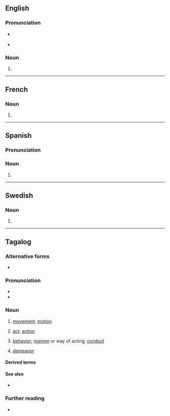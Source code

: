 {{also|Kilos|kilo's}}

==English==

===Pronunciation===
* {{a|RP}} {{IPA|en|/ˈkiːləʊz/}}
* {{a|GenAm}} {{IPA|en|/ˈkiloʊz/}}

===Noun===
{{head|en|noun form}}

# {{plural of|en|kilo}}

----

==French==

===Noun===
{{head|fr|noun form|g=m}}

# {{plural of|fr|kilo}}

----

==Spanish==

===Pronunciation===
{{es-IPA}}

===Noun===
{{head|es|noun form|g=m-p}}

# {{plural of|es|kilo}}

----

==Swedish==

===Noun===
{{head|sv|noun form}}

# {{sv-noun-form-indef-gen|kilo}}

----

==Tagalog==

===Alternative forms===
* {{alt|tl|qilos|quilos}} {{q|obsolete|Abecedario orthography}}

===Pronunciation===
* {{hyph|tl|ki|los}}
* {{tl-IPA}}

===Noun===
{{tl-noun|b={{tl-bay sc}}}}

# [[movement]]; [[motion]]
#: {{syn|tl|galaw|kibo|mobimyento|mosyon}}
# [[act]]; [[action]]
#: {{syn|tl|aksiyon|gawa|akto}}
# [[behavior]]; [[manner]] or way of acting; [[conduct]]
#: {{syn|tl|gawi|ugali|asal|kaasalan}}
# [[demeanor]]
#: {{syn|tl|asta}}

====Derived terms====
{{der3|tl|makilos|ikilos|kumilos|kilusan|kilos protesta|magkilos|magpakilos|pagkilusan|ikilos|pagkilos|kilusin|makakilos|mapakilos|kilos-babae|baguhin ang kilos|kilos-bata|walang-kilos|kilos-mayaman|banayad na kilos|kumilos nang natural|magandang kumilos|pagpapakilos|kilos-hari}}

====See also====
* {{l|tl|kilo}}

===Further reading===
* {{R:Pambansang Diksiyonaryo}}